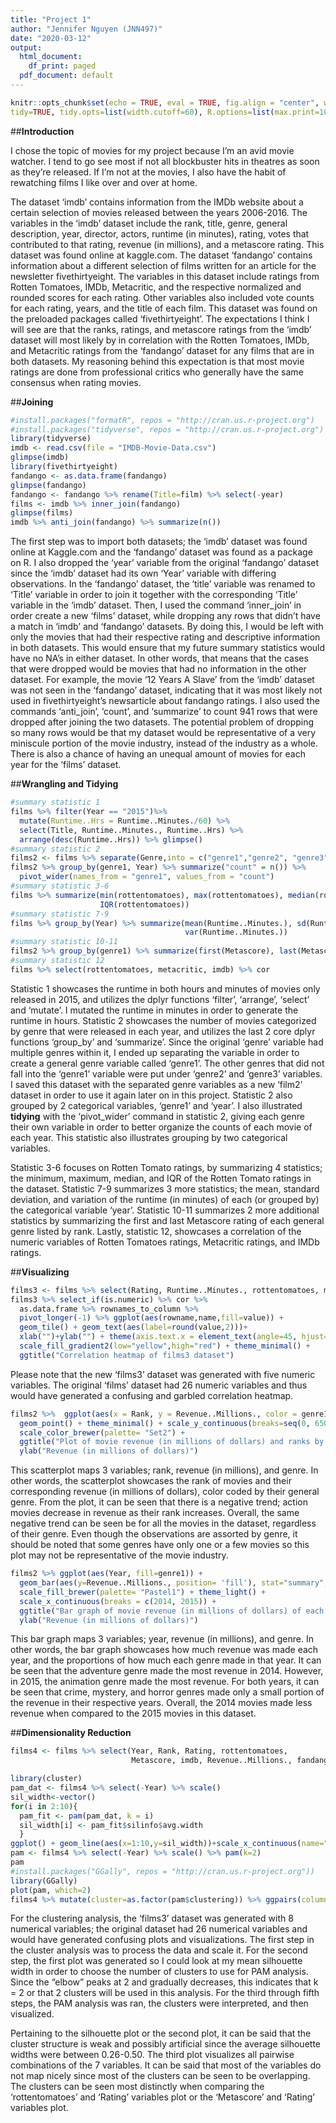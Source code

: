 ```yaml
---
title: "Project 1"
author: "Jennifer Nguyen (JNN497)"
date: "2020-03-12"
output:
  html_document:
    df_print: paged
  pdf_document: default
---
```


```r
knitr::opts_chunk$set(echo = TRUE, eval = TRUE, fig.align = "center", warning = F, message = F,
tidy=TRUE, tidy.opts=list(width.cutoff=60), R.options=list(max.print=100))
```


##**Introduction**

I chose the topic of movies for my project because I'm an avid movie watcher. I tend to go see most if not all blockbuster hits in theatres as soon as they're released. If I'm not at the movies, I also have the habit of rewatching films I like over and over at home. 

The dataset 'imdb' contains information from the IMDb website about a certain selection of movies released between the years 2006-2016.  The variables in the 'imdb' dataset include the rank, title, genre, general description, year, director, actors, runtime (in minutes), rating, votes that contributed to that rating, revenue (in millions), and a metascore rating. This dataset was found online at kaggle.com. The dataset 'fandango' contains information about a different selection of films written for an article for the newsletter fivethirtyeight. The variables in this dataset include ratings from Rotten Tomatoes, IMDb, Metacritic, and the respective normalized and rounded scores for each rating. Other variables also included vote counts for each rating, years, and the title of each film. This dataset was found on the preloaded packages called 'fivethirtyeight'. The expectations I think I will see are that the ranks, ratings, and metascore ratings from the 'imdb' dataset will most likely by in correlation with the Rotten Tomatoes, IMDb, and Metacritic ratings from the 'fandango' dataset for any films that are in both datasets. My reasoning behind this expectation is that most movie ratings are done from professional critics who generally have the same consensus when rating movies. 

##**Joining**
``` R
#install.packages("formatR", repos = "http://cran.us.r-project.org")
#install.packages("tidyverse", repos = "http://cran.us.r-project.org")
library(tidyverse)
imdb <- read.csv(file = "IMDB-Movie-Data.csv")
glimpse(imdb)
library(fivethirtyeight)
fandango <- as.data.frame(fandango)
glimpse(fandango)
fandango <- fandango %>% rename(Title=film) %>% select(-year)
films <- imdb %>% inner_join(fandango)
glimpse(films)
imdb %>% anti_join(fandango) %>% summarize(n())
``` 

The first step was to import both datasets; the 'imdb' dataset was found online at Kaggle.com and the 'fandango' dataset was found as a package on R. I also dropped the 'year' variable from the original 'fandango' dataset since the 'imdb' dataset had its own 'Year' variable with differing observations. In the 'fandango' dataset, the 'title' variable was renamed to 'Title' variable in order to join it together with the corresponding 'Title' variable in the 'imdb' dataset. Then, I used the command 'inner_join' in order create a new 'films' dataset, while dropping any rows that didn't have a match in 'imdb' and 'fandango' datasets. By doing this, I would be left with only the movies that had their respective rating and descriptive information in both datasets. This would ensure that my future summary statistics would have no NA's in either dataset. In other words, that means that the cases that were dropped would be movies that had no information in the other dataset. For example, the movie '12 Years A Slave' from the 'imdb' dataset was not seen in the 'fandango' dataset, indicating that it was most likely not used in fivethirtyeight's newsarticle about fandango ratings. I also used the commands 'anti_join', 'count', and 'summarize' to count 941 rows that were dropped after joining the two datasets. The potential problem of dropping so many rows would be that my dataset would be representative of a very miniscule portion of the movie industry, instead of the industry as a whole. There is also a chance of having an unequal amount of movies for each year for the 'films' dataset. 

   

##**Wrangling and Tidying**
```R
#summary statistic 1
films %>% filter(Year == "2015")%>% 
  mutate(Runtime..Hrs = Runtime..Minutes./60) %>%
  select(Title, Runtime..Minutes., Runtime..Hrs) %>%
  arrange(desc(Runtime..Hrs)) %>% glimpse()
#summary statistic 2
films2 <- films %>% separate(Genre,into = c("genre1","genre2", "genre3"), sep= ",") 
films2 %>% group_by(genre1, Year) %>% summarize("count" = n()) %>%
  pivot_wider(names_from = "genre1", values_from = "count")
#summary statistic 3-6
films %>% summarize(min(rottentomatoes), max(rottentomatoes), median(rottentomatoes),
                    IQR(rottentomatoes))
#summary statistic 7-9
films %>% group_by(Year) %>% summarize(mean(Runtime..Minutes.), sd(Runtime..Minutes.),
                                       var(Runtime..Minutes.))
#summary statistic 10-11
films2 %>% group_by(genre1) %>% summarize(first(Metascore), last(Metascore))
#summary statistic 12
films %>% select(rottentomatoes, metacritic, imdb) %>% cor

```

Statistic 1 showcases the runtime in both hours and minutes of movies only released in 2015, and utilizes the dplyr functions 'filter', 'arrange', 'select' and 'mutate'. I mutated the runtime in minutes in order to generate the runtime in hours. Statistic 2 showcases the number of movies categorized by genre that were released in each year, and utilizes the last 2 core dplyr functions 'group_by' and 'summarize'. Since the original 'genre' variable had multiple genres within it, I ended up separating the variable in order to create a general genre variable called 'genre1'. The other genres that did not fall into the 'genre1' variable were put under 'genre2' and 'genre3' variables. I saved this dataset with the separated genre variables as a new 'film2' dataset in order to use it again later on in this project. Statistic 2 also grouped by 2 categorical variables, 'genre1' and 'year'. I also illustrated **tidying** with the 'pivot_wider' command in statistic 2, giving each genre their own variable in order to better organize the counts of each movie of each year. This statistic also illustrates grouping by two categorical variables.


Statistic 3-6 focuses on Rotten Tomato ratings, by summarizing 4 statistics; the minimum, maximum, median, and IQR of the Rotten Tomato ratings in the dataset. Statistic 7-9 summarizes 3 more statistics; the mean, standard deviation, and variation of the runtime (in minutes) of each (or grouped by) the categorical variable 'year'. Statistic 10-11 summarizes 2 more additional statistics by summarizing the first and last Metascore rating of each general genre listed by rank. Lastly, statistic 12, showcases a correlation of the numeric variables of Rotten Tomatoes ratings, Metacritic ratings, and IMDb ratings.

##**Visualizing**
``` R
films3 <- films %>% select(Rating, Runtime..Minutes., rottentomatoes, metacritic, imdb)
films3 %>% select_if(is.numeric) %>% cor %>%
  as.data.frame %>% rownames_to_column %>% 
  pivot_longer(-1) %>% ggplot(aes(rowname,name,fill=value)) +
  geom_tile() + geom_text(aes(label=round(value,2)))+
  xlab("")+ylab("") + theme(axis.text.x = element_text(angle=45, hjust=1)) + 
  scale_fill_gradient2(low="yellow",high="red") + theme_minimal() + 
  ggtitle("Correlation heatmap of films3 dataset")
```
Please note that the new 'films3' dataset was generated with five numeric variables. The original 'films' dataset had 26 numeric variables and thus would have generated a confusing and garbled correlation heatmap. 



``` R
films2 %>%  ggplot(aes(x = Rank, y = Revenue..Millions., color = genre1)) +
  geom_point() + theme_minimal() + scale_y_continuous(breaks=seq(0, 650, 100)) + 
  scale_color_brewer(palette= "Set2") +
  ggtitle("Plot of movie revenue (in millions of dollars) and ranks by genre") +
  ylab("Revenue (in millions of dollars)") 
```

This scatterplot maps 3 variables; rank, revenue (in millions), and genre. In other words, the scatterplot showcases the rank of movies and their corresponding revenue (in millions of dollars), color coded by their general genre. From the plot, it can be seen that there is a negative trend; action movies decrease in revenue as their rank increases. Overall, the same negative trend can be seen be for all the movies in the dataset, regardless of their genre. Even though the observations are assorted by genre, it should be noted that some genres have only one or a few movies so this plot may not be representative of the movie industry. 



``` R
films2 %>% ggplot(aes(Year, fill=genre1)) +
  geom_bar(aes(y=Revenue..Millions., position= 'fill'), stat="summary", fun.y="mean") +
  scale_fill_brewer(palette= "Pastel1") + theme_light() + 
  scale_x_continuous(breaks = c(2014, 2015)) +
  ggtitle("Bar graph of movie revenue (in millions of dollars) of each genre by year") +
  ylab("Revenue (in millions of dollars)")
```

This bar graph maps 3 variables; year, revenue (in millions), and genre. In other words, the bar graph showcases how much revenue was made each year, and the proportions of how much each genre made in that year. It can be seen that the adventure genre made the most revenue in 2014. However, in 2015, the animation genre made the most revenue. For both years, it can be seen that crime, mystery, and horror genres made only a small portion of the revenue in their respective years. Overall, the 2014 movies made less revenue when compared to the 2015 movies in this dataset.


##**Dimensionality Reduction**
```R
films4 <- films %>% select(Year, Rank, Rating, rottentomatoes, 
                           Metascore, imdb, Revenue..Millions., fandango_stars)

library(cluster)
pam_dat <- films4 %>% select(-Year) %>% scale()
sil_width<-vector() 
for(i in 2:10){
  pam_fit <- pam(pam_dat, k = i)
  sil_width[i] <- pam_fit$silinfo$avg.width 
  } 
ggplot() + geom_line(aes(x=1:10,y=sil_width))+scale_x_continuous(name="k",breaks=1:10)
pam <- films4 %>% select(-Year) %>% scale() %>% pam(k=2)
pam
#install.packages("GGally", repos = "http://cran.us.r-project.org"))
library(GGally)
plot(pam, which=2)
films4 %>% mutate(cluster=as.factor(pam$clustering)) %>% ggpairs(columns = 2:8, aes(color=cluster))
```


For the clustering analysis, the 'films3' dataset was generated with 8 numerical variables; the original dataset had 26 numerical variables and would have generated  confusing plots and visualizations. The first step in the cluster analysis was to process the data and scale it. For the second step, the first plot was generated so I could look at my mean silhouette width in order to choose the number of clusters to use for PAM analysis. Since the "elbow" peaks at 2 and gradually decreases, this indicates that k = 2 or that 2 clusters will be used in this analysis. For the third through fifth steps, the PAM analysis was ran, the clusters were interpreted, and then visualized. 

Pertaining to the silhouette plot or the second plot, it can be said that the cluster structure is weak and possibly artificial since the average silhouette widths were between 0.26-0.50. The third plot visualizes all pairwise combinations of the 7 variables. It can be said that  most of the variables do not map nicely since most of the clusters can be seen to be overlapping. The clusters can be seen most distinctly when comparing the 'rottentomatoes' and 'Rating' variables plot or the 'Metascore' and 'Rating' variables plot. 
